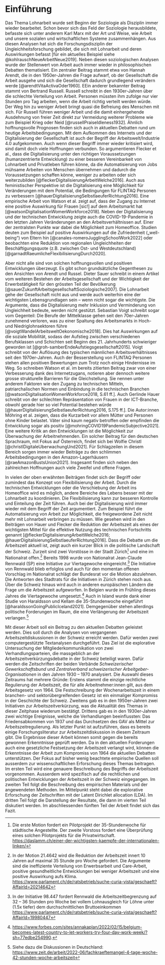 # Einführung

Das Thema Lohnarbeit wurde seit Beginn der Soziologie als Disziplin immer wieder bearbeitet. Schon bevor sich das Feld der Soziologie herausbildete, befasste sich unter anderem Karl Marx mit der Art und Weise, wie Arbeit und unsere sozialen und wirtschaftlichen Systeme zusammenhängen. Aus diesen Analysen hat sich die Forschungsdisziplin der Ungleichheitsforschung gebildet, die sich mit Lohnarbeit und deren Auswirkungen befasst [für ein aktuelles Beispiel siehe @kohlrauschNeueArbeitNeue2019]. Neben diesen soziologischen Analysen wurde der Stellenwert von Arbeit auch immer wieder in philosophischen Debatten thematisiert. Ein zentraler Beitrag stammt etwa von Hannah Arendt, die in den 1950er-Jahren die Frage aufwarf, ob der Gesellschaft die Arbeit ausgehe und sich die Gesellschaft dadurch grundlegend verändern werde [@arendtVitaActivaOder1960]. EEin anderer bekannter Beitrag stammt von Bertrand Russell. Russell schreibt in den 1930er-Jahren über die schlechte Verteilung von Arbeit. Personen müssten ihm zufolge nur vier Stunden pro Tag arbeiten, wenn die Arbeit richtig verteilt werden würde. Der Weg hin zu weniger Arbeit bringt quasi die Befreiung des Menschen mit sich. Für Russell führen weniger Arbeit und die damit einhergehende Ausdehnung von freier Zeit direkt zur Vermeidung weiterer Probleme wie zum Beispiel Krieg oder Neid [@russellPraiseIdleness1932].  Ähnlich hoffnungsvolle Prognosen finden sich auch in aktuellen Debatten rund um heutige Arbeitsbedingungen. Mit dem Aufkommen des Internets und der Digitalisierung der Gesellschaft ist auch der Begriff der Arbeitswelt/Industrie 4.0 aufgekommen. Auch wenn dieser Begriff immer wieder kritisiert wird, sind damit doch viele Hoffnungen verbunden. So argumentieren Flecker et al., dass die Digitalisierung unter den richtigen Voraussetzungen (humanzentrierte Entwicklung) zu einer besseren Vereinbarkeit von Lohnarbeit und Privatleben führen könne, da die Automatisierung von Jobs mühsame Arbeiten von Menschen übernehmen und dadurch die Voraussetzungen schaffen könne, weniger zu arbeiten oder sich weiterzubilden [@fleckerDigitalisierungArbeitWelche2016]. Auch aus feministischer Perspektive ist die Digitalisierung eine Möglichkeit für Veränderungen mit dem Potential, die Bedingungen für FLINTAQ Personen zu verbessern [@hauerDigitalisierungSelbstlaeuferRichtung2016]. Eine empirische Arbeit von Watson et al. zeigt auf, dass der Zugang zu Internet eine positive Auswirkung für Frauen [sic!] auf dem Arbeitsmarkt hat [@watsonDigitalisationWomenWorkforce2018]. Neben der Digitalisierung und der technischen Entwicklung zeigte auch die COVID-19-Pandemie in den letzten Jahren Veränderungen an den Arbeitsverhältnissen auf. Einer der zentralsten Punkte war dabei die Möglichkeit zum Homeoffice. Studien deuten zum Beispiel auf positive Auswirkungen auf die Zufriedenheit („well-being“) von Eltern hin [@canales-romeroJugglingSchoolWork2022] oder beobachten eine Reduktion von regionalen Ungleichheiten der Beschäftigungsquote (z.B. zwischen Ost- und Westdeutschland) [@garnadtRaeumlicheFlexibilisierungDurch2020]. 

Aber nicht alle sind von solchen hoffnungsvollen und positiven Entwicklungen überzeugt. Es gibt schon grundsätzliche Gegenthesen zu den Ansichten von Arendt und Russel. Dieter Sauer schreibt in einem Artikel vom weiteren Bestehen der Arbeitsgesellschaft und der Wichtigkeit der Erwerbstätigkeit für den grössten Teil der Bevölkerung [@sauerZukunftArbeitsgesellschaftSoziologische2007]. Die Lohnarbeit gehe der Gesellschaft nicht aus und werde auch weiterhin eine der wichtigsten Lebensgrundlagen sein – wenn nicht sogar die wichtigste. Die Argumente, dass die Digitalisierung mehr Inklusion und Verminderung von Ungleichheit bedeute, werden nicht gestützt. Sebastian Voigt schreibt sogar vom Gegenteil: Die Berufe der Mittelklasse gehen seit den 70er-Jahren zunehmend verloren, was zu einer Spaltung des Arbeitsmarkts in Hoch- und Niedriglohnsektoren führe [@voigtWandelArbeitsweltOekonomische2018]. Dies hat Auswirkungen auf die soziale Mobilität, sodass der Aufstieg zwischen verschiedenen Berufsklassen und Schichten seit Beginn des 21. Jahrhunderts schwieriger geworden ist [@groh-samberEndeAufstiegsgesellschaft2015]. Voigt schreibt von der Auflösung des typischen männlichen Arbeitsverhältnisses seit den 1970er-Jahren. Auch der Besserstellung von FLINTAQ Personen stehen allen positiven Bewertungen zum Trotz noch einige Hindernisse im Weg. So schreiben Watson et al. im bereits zitierten Beitrag zwar von einer Verbesserung dank des Internetzugans, notieren aber dennoch weitere grosse strukturelle Barrieren für die Gleichstellung. Sie nennen unter anderem Faktoren wie den Zugang zu technischen Mitteln, patriarchalischen Normen und Einbindung in die technischen Branchen [@watsonDigitalisationWomenWorkforce2018, S.61 ff.]. Auch Gerlinde Hauer schreibt von der schlechten Repräsentation von Frauen in der ICT-Branche, obwohl gerade hier so viel Potential bestehen würde [@hauerDigitalisierungSelbstlaeuferRichtung2016, S.175 ff.]. Die Autor:innen Möhring et al. zeigen, dass die Kurzarbeit vor allem Mütter und Personen ohne Kinder belastet. Väter sind kaum negativ betroffen oder empfinden die Entwicklung sogar als positiv [@mohringCOVID19PandemicSubjective2021]. Eine weitere Kritik an den Entwicklungen ist die Möglichkeit zur Überwachung der Arbeitnehmenden. Ein solcher Beitrag für den deutschen Sprachraum, mit Fokus auf Österreich, findet sich bei Wolfie Christl [@christlDigitaleUberwachungUnd2021]. Für Schlagzeilen in diesem Bereich sorgen immer wieder Beiträge zu den schlimmen Arbeitsbedingungen in den Amazon-Lagerhäusern [@raeAmazonBustsUnion2021]. Insgesamt finden sich neben den zahlreichen Hoffnungen auch viele Zweifel und offene Fragen.

In vielen der oben erwähnten Beiträgen findet sich der Begriff oder zumindest das Konzept von Flexibilisierung der Arbeit. Durch die technischen Entwicklungen oder die Verschiebung der Arbeit ins Homeoffice wird es möglich, andere Bereiche des Lebens besser mit der Lohnarbeit zu koordinieren. Die Flexibilisierung kann zur besseren Kontrolle und Einteilung der Zeit führen. Auch bei der Digitalisierung wird immer wieder mit dem Begriff der Zeit argumentiert. Zum Beispiel führt die Automatisierung von Arbeit zur Möglichkeit, die freigewordene Zeit nicht mehr mit Lohnarbeit verbringen zu müssen. Wie gesehen wird in den Beiträgen von Hauer und Flecker die Reduktion der Arbeitszeit als eines der wichtigsten Mittel für die effektive Nutzung des technischen Fortschritts genannt [@fleckerDigitalisierungArbeitWelche2016; @hauerDigitalisierungSelbstlaeuferRichtung2016]. Dass die Debatte um die Arbeitszeit aktuell ist, zeigt auch ein kurzer Blick in die politische Landschaft der Schweiz. Zurzeit sind zwei Vorstösse in der Stadt Zürich^[Die erste Motion fordert ein Pilotprojekt der 35-Stundenwoche für städtische Angestellte. Der zweite Vorstoss fordert eine Überprüfung eines solchen Pilotprojekts für die Privatwirtschaft.  <https://daslamm.ch/einer-der-wichtigsten-kaempfe-der-internationalen-linken/>] und eine im Nationalrat offen.^[In der Motion 21.4642 wird die Reduktion der Arbeitszeit innert 10 Jahren auf maximal 35 Stunde pro Woche gefordert. Die Argumente sind die ineffiziente Verteilung von Erwerbsarbeit und Care-Arbeit, positive gesundheitliche Entwicklungen bei weniger Arbeitszeit und eine positive Auswirkung aufs Klima. <https://www.parlament.ch/de/ratsbetrieb/suche-curia-vista/geschaeft?AffairId=20214642>] Bereits 1998 wurde von Nationalrat Jean-Claude Rennwald (SP) eine Initiative zur Viertagewoche eingereicht.^[In der Initiative 98.447 fordert Rennwald die Arbeitszeitbegrenzung auf 32 – 36 Stunden pro Woche bei vollem Lohnausgleich für Löhne unter (1.5x tiefer) dem durchschnittlichen Bruttoeinkommen <https://www.parlament.ch/de/ratsbetrieb/suche-curia-vista/geschaeft?AffairId=19980447>] Die Initiative von Rennwald blieb erfolglos und auch für den momentan offenen Vorschlag im Nationalrat schlägt der Bundesrat vor die Motion abzulehnen. Die Antworten des Stadtrats für die Initiativen in Zürich stehen noch aus. Über die Schweiz hinaus wird auch in anderen europäischen Ländern die Frage um die Arbeitszeit aufgeworfen. In Belgien wurde im Frühling dieses Jahres die Viertagewoche umgesetzt.^[ <https://www.forbes.com/sites/annakaplan/2022/02/15/belgium-becomes-latest-country-to-let-workers-try-four-day-work-week/?sh=77edbe254990>.] Auch in Island wurde dank einer Studie von Haraldsson und Kellam die 35-Stundenwoche eingeführt [@haraldssonGoingPublicIceland2021]. Demgegenüber stehen allerdings politische Forderungen im Raum, die eine Verlängerung der Arbeitszeit verlangen.^[Siehe dazu die Diskussionen in Deutschland: <https://www.zeit.de/arbeit/2022-06/fachkraeftemangel-4-tage-woche-42-stunden-woche-arbeitszeit>] 

Mit dieser Arbeit soll ein Beitrag zu den aktuellen Debatten geleistet werden. Dies soll durch die Analysen von vergangenen Arbeitszeitdiskussionen in der Schweiz erreicht werden. Dafür werden zwei computergestützte Textanalysen durchgeführt. Das Ziel ist die explorative Untersuchung der Mitgliederkommunikation von zwei Verhandlungsparteien, die massgeblich an der Arbeitszeitverkürzungsdebatte in der Schweiz beteiligt waren. Dafür werden die Zeitschriften der beiden Verbände *Schweizerischer Gewerkschaftsbund* und *Zentralverband schweizerischer Arbeitgeber-Organisationen* in den Jahren 1930 – 1970 analysiert. Die Auswahl dieses Zeitraums hat mehrere Gründe: Erstens stammt die einzige rechtliche Regulierung der Arbeitszeit, die für alle Arbeitnehmer:innen gilt, aus dem Arbeitsgesetz von 1964. Die Festschreibung der Wochenarbeitszeit in einem branchen- und sektorübergreifenden Gesetz ist ein einmaliger Kompromiss in der Geschichte der Schweiz. Zweitens gab es in den 1950er-Jahren zwei Initiativen zur Arbeitszeitverkürzung, was die Aktualität des Themas in dieser Zeitphase wiederum bestätigt. Drittens gab es in den 1930er-Jahren zwei wichtige Ereignisse, welche die Verhandlungen beeinflussten: Das Friedensabkommen von 1937 und das Durchsetzen des GAV als Mittel zur Arbeitszeitregulierung. Als letzter Punkt ist aufzuführen, dass es bereits einige Forschungsliteratur zur Arbeitszeitdiskussion in diesem Zeitraum gibt. Die Ergebnisse dieser Arbeit können somit gegen die bereits gewonnen Erkenntnisse geprüft werden. Da in den aktuellen Forderungen auch eine gesetzliche Festsetzung der Arbeitszeit verlangt wird, können die Erkenntnisse der Arbeit zum Kompromiss von 1964 die aktuellen Debatten unterstützen. Der Fokus auf bisher wenig beachtete empirische Quellen soll ausserdem zur wissenschaftlichen Erforschung dieses Themas beitragen. Im ersten Teil wird eine genauere Beschreibung des Begriffs der Arbeitszeit vorgenommen. Ausserdem wird spezifisch auf die rechtlichen und politischen Entwicklungen der Arbeitszeit in der Schweiz eingegangen. Im zweiten Teil folgt die Beschreibung des empirischen Materials und der angewendeten Methoden. Im Mittelpunkt steht dabei die explorative Erforschung der Zeitschriften mit der Latent Dirichlet allocation (LDA). Im dritten Teil folgt die Darstellung der Resultate, die dann im vierten Teil diskutiert werden. Im abschliessenden fünften Teil der Arbeit findet sich das Fazit.
